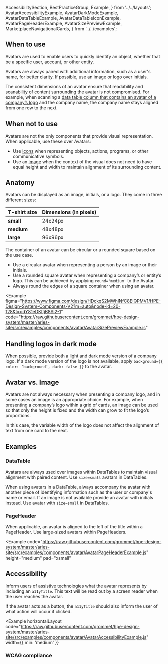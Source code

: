   AccessibilitySection,
  BestPracticeGroup,
  Example,
} from '../../layouts';
  AvatarAccessibilityExample,
  AvatarDarkModeExample,
  AvatarDataTableExample,
  AvatarDataTableIconExample,
  AvatarPageHeaderExample,
  AvatarSizePreviewExample,
  MarketplaceNavigationalCards,
} from '../../examples';

## When to use

Avatars are used to enable users to quickly identify an object, whether that be a specific user, account, or other entity.

Avatars are always paired with additional information, such as a user's name, for better clarity. If possible, use an image or logo over initials.

The consistent dimensions of an avatar ensure that readability and scanability of content surrounding the avatar is not compromised. For example, when scanning a [data table column that contains an avatar of a company’s logo](/components/avatar#datatable) and the company name, the company name stays aligned from one row to the next.

## When not to use

Avatars are not the only components that provide visual representation. When applicable, use these over Avatars:

- Use [Icons](/foundation/icons) when representing objects, actions, programs, or other communicative symbols.
- Use an [image](/components/avatar#avatar-vs-image) when the context of the visual does not need to have equal height and width to maintain alignment of its surrounding content.

## Anatomy

Avatars can be displayed as an image, initials, or a logo. They come in three different sizes:

| T-shirt size | Dimensions (in pixels) |
| ------------ | ---------------------- |
| **small**    | 24x24px                |
| **medium**   | 48x48px                |
| **large**    | 96x96px                |

The container of an avatar can be circular or a rounded square based on the use case.

- Use a circular avatar when representing a person by an image or their initials.
- Use a rounded square avatar when representing a company’s or entity’s logo. This can be achieved by applying `round='medium'` to the Avatar.
- Always round the edges of a square container when using an avatar.

<Example
  figma="https://www.figma.com/design/HDckqS2MWhINfC8EIQPMV1/HPE-Design-System-Components-V2?m=auto&node-id=20-128&t=odY81eDKItjB8SI2-1"
  code="https://raw.githubusercontent.com/grommet/hpe-design-system/master/aries-site/src/examples/components/avatar/AvatarSizePreviewExample.js"
>
  <AvatarSizePreviewExample />
</Example>

## Handling logos in dark mode

When possible, provide both a light and dark mode version of a company logo. If a dark mode version of the logo is not available, apply `background={{ color: ‘background’, dark: false }}` to the avatar.

<Example code="https://raw.githubusercontent.com/grommet/hpe-design-system/master/aries-site/src/examples/components/avatar/AvatarDarkModeExample.js">
  <AvatarDarkModeExample />
</Example>

## Avatar vs. Image

Avatars are not always necessary when presenting a company logo, and in some cases an image is an appropriate choice. For example, when presenting a company’s logo within a grid of cards, an image can be used so that only the height is fixed and the width can grow to fit the logo’s proportions.

In this case, the variable width of the logo does not affect the alignment of text from one card to the next.

<Example width="100%">
  <MarketplaceNavigationalCards />
</Example>

## Examples

### DataTable

Avatars are always used over images within DataTables to maintain visual alignment with paired content. Use `size=small` avatars in DataTables.

<BestPracticeGroup>
  <Example
    height="none"
    bestPractice={{
      type: 'do',
      message: 'Use Avatars to align content.',
    }}
  >
    <AvatarDataTableIconExample />
  </Example>
  <Example
    height="none"
    bestPractice={{
      type: 'dont',
      message: `Don't use Image or other components to implement company logos. This causes inconsistent alignment with paired content when logos are not square.`,
    }}
  >
    <AvatarDataTableIconExample bestPractice={false} />
  </Example>
</BestPracticeGroup>

When using avatars in a DataTable, always accompany the avatar with another piece of identifying information such as the user or company's name or email. If an image is not available provide an avatar with initials instead. Use avatar with `size=small` in DataTables.

<BestPracticeGroup>
  <Example
    height="none"
    bestPractice={{
      type: 'do',
      message:
        'Include avatars to help the user to quickly scan the table and identify a specific user. Use initials in the avatar when an image is not available.',
    }}
  >
    <AvatarDataTableExample />
  </Example>
  <Example
    height="none"
    bestPractice={{
      type: 'dont',
      message: `Don't remove an avatar if an image is not available. This breaks visual consistency. Instead, use initials as a placeholder.`,
    }}
  >
    <AvatarDataTableExample bestPractice={false} />
  </Example>
</BestPracticeGroup>

### PageHeader

When applicable, an avatar is aligned to the left of the title within a PageHeader. Use large-sized avatars within PageHeaders.

<Example
  code="https://raw.githubusercontent.com/grommet/hpe-design-system/master/aries-site/src/examples/components/avatar/AvatarPageHeaderExample.js"
  height="medium"
  pad="xsmall"
>
  <AvatarPageHeaderExample />
</Example>

## Accessibility

<Notification
  status="warning"
  message="If using a background color with Notification use 'decorative-green' with 'text-strong' as the text to meet accessibility contrast requirements."
/>

Inform users of assistive technologies what the avatar represents by including an `a11yTitle`. This text will be read out by a screen reader when the user reaches the avatar.

If the avatar acts as a button, the `a11yTitle` should also inform the user of what action will occur if clicked.

<Example
  horizontalLayout
  code="https://raw.githubusercontent.com/grommet/hpe-design-system/master/aries-site/src/examples/components/avatar/AvatarAccessibilityExample.js"
  width={{ min: 'medium' }}
>
  <AvatarAccessibilityExample />
</Example>

### WCAG compliance

<AccessibilitySection title="avatar" />
